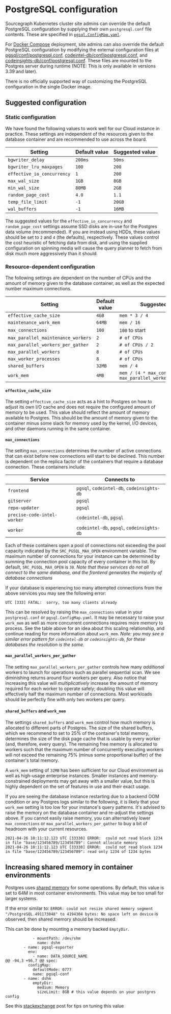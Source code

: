# PostgreSQL configuration

Sourcegraph Kubernetes cluster site admins can override the default PostgreSQL configuration by supplying their own `postgresql.conf` file contents. These are specified in [`pgsql.ConfigMap.yaml`](https://github.com/sourcegraph/deploy-sourcegraph/blob/master/base/pgsql/pgsql.ConfigMap.yaml).

For [Docker Compose](/admin/deploy/docker-compose/) deployment, site admins can also override the default PostgreSQL configuration by modifying the external configuration files at [pgsql/conf/postgresql.conf], [codeintel-db/conf/postgresql.conf], and [codeinsights-db/conf/postgresql.conf]. These files are mounted to the Postgres server during runtime (NOTE: This is only available in versions 3.39 and later).

There is no officially supported way of customizing the PostgreSQL configuration in the single Docker image.

## Suggested configuration

### Static configuration

We have found the following values to work well for our Cloud instance in practice. These settings are independent of the resources given to the database container and are recommended to use across the board.

|          Setting           | Default value | Suggested value |
| -------------------------- | ------------- | --------------- |
| `bgwriter_delay`           | `200ms`       | `50ms`          |
| `bgwriter_lru_maxpages`    | `100`         | `200`           |
| `effective_io_concurrency` | `1`           | `200`           |
| `max_wal_size`             | `1GB`         | `8GB`           |
| `min_wal_size`             | `80MB`        | `2GB`           |
| `random_page_cost`         | `4.0`         | `1.1`           |
| `temp_file_limit`          | `-1`          | `20GB`          |
| `wal_buffers`              | `-1`          | `16MB`          |

The suggested values for the `effective_io_concurrency` and `random_page_cost` settings assume SSD disks are in-use for the Postgres data volume (recommended). If you are instead using HDDs, these values should be set to `2` and `4` (the defaults), respectively. These values control the cost heuristic of fetching data from disk, and using the supplied configuration on spinning media will cause the query planner to fetch from disk much more aggressively than it should.

### Resource-dependent configuration

The following settings are dependent on the number of CPUs and the amount of memory given to the database container, as well as the expected number maximum connections.

|              Setting               | Default value |                         Suggested value                         | Suggested maximum |
| ---------------------------------- | ------------- | --------------------------------------------------------------- | ----------------- |
| `effective_cache_size`             | `4GB`         | `mem * 3 / 4`                                                   |                   |
| `maintenance_work_mem`             | `64MB`        | `mem / 16`                                                      | `2gb`             |
| `max_connections`                  | `100`         | `100` to start                                                  |                   |
| `max_parallel_maintenance_workers` | `2`           | `# of CPUs`                                                     |                   |
| `max_parallel_workers_per_gather`  | `2`           | `# of CPUs / 2`                                                 | `4`               |
| `max_parallel_workers`             | `8`           | `# of CPUs`                                                     |                   |
| `max_worker_processes`             | `8`           | `# of CPUs`                                                     |                   |
| `shared_buffers`                   | `32MB`        | `mem / 4`                                                       |                   |
| `work_mem`                         | `4MB`         | `mem / (4 * max_connections * max_parallel_workers_per_gather)` |                   |

#### `effective_cache_size`

The setting `effective_cache_size` acts as a hint to Postgres on how to adjust its own I/O cache and does not require the configured amount of memory to be used. This value should reflect the amount of memory available to Postgres. This should be the amount of memory given to the container minus some slack for memory used by the kernel, I/O devices, and other daemons running in the same container.

#### `max_connections`

The setting `max_connections` determines the number of active connections that can exist before new connections will start to be declined. This number is dependent on the replica factor of the containers that require a database connection. These containers include:

|           Service           |                Connects to                 |
| --------------------------- | ------------------------------------------ |
| `frontend`                  | `pgsql`, `codeintel-db`, `codeinsights-db` |
| `gitserver`                 | `pgsql`                                    |
| `repo-updater`              | `pgsql`                                    |
| `precise-code-intel-worker` | `codeintel-db`, `pgsql`                    |
| `worker`                    | `codeintel-db`, `pgsql`, `codeinsights-db` |

Each of these containers open a pool of connections not exceeding the pool capacity indicated by the `SRC_PGSQL_MAX_OPEN` environment variable. The maximum number of connections for your instance can be determined by summing the connection pool capacity of every container in this list. By default, `SRC_PGSQL_MAX_OPEN` is `30`. _Note that these services do not all connect to the same database, and the frontend generates the majority of database connections_

If your database is experiencing too many attempted connections from the above services you may see the following error:
```
UTC [333] FATAL:  sorry, too many clients already
```
This can be resolved by raising the `max_connections` value in your `postgresql.conf` or `pgsql.ConfigMap.yaml`. It may be necessary to raise your `work_mem` as well as more concurrent connections requires more memory to process. See the table above for an idea about this scaling relationship, and continue reading for more information about `work_mem`. _Note: you may see a similar error pattern for `codeintel-db` or `codeinsights-db`, for these databases the resolution is the same._

#### `max_parallel_workers_per_gather`

The setting `max_parallel_workers_per_gather` controls how many _additional_ workers to launch for operations such as parallel sequential scan. We see diminishing returns around four workers per query. Also notice that increasing this value will *multiplicatively* increase the amount of memory required for each worker to operate safely; doubling this
value will effectively half the maximum number of connections. Most workloads should be perfectly fine with only two workers per query.

#### `shared_buffers` and `work_mem`

The settings `shared_buffers` and `work_mem` control how much memory is allocated to different parts of Postgres. The size of the shared buffers, which we recommend to set to 25% of the container's total memory, determines the size of the disk page cache that is usable by every worker (and, therefore, every query). The remaining free memory is allocated to workers such that the maximum number of concurrently executing workers will not exceed the remaining 75% (minus some proportional buffer) of the container's total memory.

A `work_mem` setting of `32MB` has been sufficient for our Cloud environment as well as high-usage enterprise instances. Smaller instances and memory-constrained deployments may get away with a smaller value, but this is highly dependent on the set of features in use and their exact usage.

If you are seeing the database instance restarting due to a backend OOM condition or any Postgres logs similar to the following, it is likely that your `work_mem` setting is too low for your instance's query patterns. It's advised to raise the memory on the database container and re-adjust the settings above. If you cannot easily raise memory, you can alternatively lower `max_connections` or `max_parallel_workers_per_gather` to buy a bit of headroom with your current resources.

```
2021-04-26 10:11:12.123 UTC [33330] ERROR:  could not read block 1234 in file "base/123456789/123456789": Cannot allocate memory
2021-04-26 10:11:12.123 UTC [33330] ERROR:  could not read block 1234 in file "base/123456789/123456789": read only 1234 of 1234 bytes
```

## Increasing shared memory in container environments

Postgres uses [shared memory](https://www.postgresql.org/docs/12/kernel-resources.html#SYSVIPC) for some operations.
By default, this value is set to 64M in most container environments. This value may be too small for larger systems.

If the error similar to:
 `ERROR: could not resize shared memory segment "/PostgreSQL.491173048" to 4194304 bytes: No space left on device` is observed, then shared memory should be increased.

This can be done by mounting a memory backed `EmptyDir`.

```
            - mountPath: /dev/shm
              name: dshm
        - name: pgsql-exporter
          env:
            - name: DATA_SOURCE_NAME
@@ -94,3 +96,7 @@ spec:
          configMap:
            defaultMode: 0777
            name: pgsql-conf
        - name: dshm
            emptyDir:
              medium: Memory
              sizeLimit: 8GB # this value depends on your postgres config
```

See this [stackexchange](https://dba.stackexchange.com/questions/275378/dev-shm-size-recommendation-for-postgres-database-in-docker) post for tips on tuning this value

[pgsql/conf/postgresql.conf]: https://github.com/sourcegraph/deploy-sourcegraph-docker/blob/master/pgsql/conf/postgresql.conf
[codeintel-db/conf/postgresql.conf]: https://github.com/sourcegraph/deploy-sourcegraph-docker/blob/master/codeintel-db/conf/postgresql.conf
[codeinsights-db/conf/postgresql.conf]: https://github.com/sourcegraph/deploy-sourcegraph-docker/blob/master/codeinsights-db/conf/postgresql.conf
